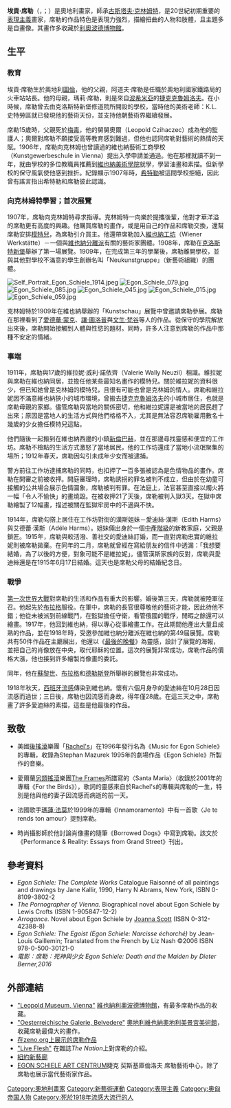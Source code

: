 {{Infobox Artist
| subject_name = 埃貢·席勒
| birthname = 埃貢·席勒
| imagesize = 200px
| image_name = Egon Schiele photo.jpg                   
| image_caption = 
| date_of_birth = {{birth date|1890|6|12}}
| place_of_birth = {{Flag|Austria-Hungary}}[[多瑙河畔圖爾恩|多瑙河畔圖爾恩]]
| date_of_death = {{death date and age|1918|10|31|1890|6|12}}
| place_of_death = {{Flag|Austria-Hungary}}[[維也納|維也納]]
| nationality = {{flag|奧匈帝國}}
| field = 繪畫
| famous works = Porträt des Albert Paris von Gütersloh，1918；自畫像，1912
| training = [[維也納美術學院|維也納美術學院]]
| movement = [[表現主義|表現主義]]
| patrons = 
| awards = 
| has_album = 
| album = 
| has_movie = 
| movie = 
| has_teleplay = 
| teleplay = 
| has_theatre = 
| theatre = 
| has_book = 
| book = 
}}
'''埃貢·席勒'''（{{lang-de|Egon Schiele}}，{{IPA-de|ˈeːɡɔn ˈʃiːlə|-|Egon Schiele.ogg}}；{{bd|1890年|6月12日|1918年|10月31日}}）是奧地利畫家，師承[[古斯塔夫·克林姆特|古斯塔夫·克林姆特]]，是20世紀初期重要的[[表現主義|表現主義]]畫家，席勒的作品特色是表現力強烈，描繪扭曲的人物和肢體，且主題多是自畫像。其畫作多收藏於[[利奧波德博物館|利奧波德博物館]]。

== 生平 ==
=== 教育 ===
埃貢·席勒生於奧地利[[多瑙河畔圖爾恩|圖倫]]，他的父親，阿道夫·席勒是任職於奧地利國家鐵路局的火車站站長。他的母親，瑪莉·席勒，則是來自[[波希米亞|波希米亞]]的[[捷克克魯姆洛夫|捷克克魯姆洛夫]]。在小時候，席勒曾去由克洛斯特新堡修道院所開設的學校，當時他的美術老師：K.L. 史特勞區就已發現他的藝術天份，並支持他朝藝術界繼續發展。

席勒15歲時，父親死於[[梅毒|梅毒]]，他的舅舅奧爾（Leopold Czihaczec）成為他的監護人；奧爾對席勒不願接受高等教育感到難過，但他也認同席勒對藝術的熱情的天賦。1906年，席勒向克林姆也曾讀過的維也納藝術工商學校（Kunstgewerbeschule in Vienna）提出入學申請並通過。他在那裡就讀不到一年，就由學校的多位教職員推薦到[[維也納美術學院|維也納美術學院]]就學，學習油畫和素描。但新學校的保守風氣使他感到挫折。紀錄顯示1907年時，[[希特勒|希特勒]]被這間學校拒絕，因此曾有謠言指出希特勒和席勒彼此認識。

=== 向克林姆特學習；首次展覽 ===
1907年，席勒向克林姆特尋求指導。克林姆特一向樂於提攜後輩，他對才華洋溢的席勒更有高度的興趣。他購買席勒的畫作，或是用自己的作品和席勒交換，還幫席勒安排[[模特兒|模特兒]]，為席勒引介買主。他還帶席勒加入[[維也納工坊|維也納工坊]]（Wiener Werkstätte）－一個與[[維也納分離派|維也納分離派]]有關的藝術家團體。1908年，席勒在[[克洛斯特新堡|克洛斯特新堡]]舉辦了第一場展覽。1909年，在完成第三年的學業後，席勒離開學校，並與其他對學校不滿意的學生創辦名叫「Neukunstgruppe」（新藝術組織）的團體。

[[File:Self_Portrait_Egon_Schiele_1914.jpeg|thumb]]
[[File:Egon_Schiele_079.jpg|thumb]]
[[File:Egon_Schiele_085.jpg|thumb]]
[[File:Egon_Schiele_045.jpg|thumb]]
[[File:Egon_Schiele_015.jpg|thumb]]
[[File:Egon_Schiele_059.jpg|thumb]]

克林姆特於1909年在維也納舉辦的「Kunstschau」展覽中曾邀請席勒參展。席勒在那裡看到了[[愛德華·蒙克|愛德華·蒙克]]、[[讓·圖洛普|讓·圖洛普]]與[[文生·梵谷|文生·梵谷]]等人的作品。從保守的學院解放出來後，席勒開始接觸到人體與性慾的題材。同時，許多人注意到席勒的作品中那種不安定的情緒。

=== 事端 ===
1911年，席勒與17歲的維拉妮·威利·諾依齊（Valerie Wally Neuzil）相識。維拉妮與席勒在維也納同居，並擔任他某些最知名畫作的模特兒。關於維拉妮的資料很少，但已知她曾是克林姆的模特兒，且很有可能也曾是克林姆的情人。席勒和維拉妮因不滿意維也納狹小的城市環境，曾搬去[[捷克克魯姆洛夫|捷克克魯姆洛夫]]的小城市居住，也就是席勒母親的家鄉。儘管席勒與當地的關係密切，他和維拉妮還是被當地的居民趕了出來；原因是當地人的生活方式與他們格格不入，尤其是無法容忍席勒雇用數名十幾歲的少女擔任模特兒這點。

他們隨後一起搬到在維也納西邊的小鎮[[新倫巴赫|新倫巴赫]]，並在那邊尋找靈感和便宜的工作坊。席勒不檢點的生活方式激怒了當地居民，他的工作坊還成了當地小流氓聚集的場所；1912年春天，席勒因勾引未成年少女而被逮捕。

警方前往工作坊逮捕席勒的同時，也扣押了一百多張被認為是色情物品的畫作。席勒在開審之前被收押。開庭審理時，席勒誘拐的罪名被判不成立，但由於在幼童可接觸的公共場合展示色情圖象，席勒被判有罪。在法庭上，法官甚至直接以燭火將一幅「令人不愉快」的畫燒毀。在被收押21了天後，席勒被判入獄3天。在獄中席勒繪製了12幅畫，描述被關在監獄牢房中的不適與不快。

1914年，席勒勾撘上居住在工作坊對街的漢斯姐妹－愛迪絲·漢斯（Edith Harms）與艾德蕾·漢斯（Adéle Harms）。姐妹倆出身於一個[[中產階級|中產階級]]的新教家庭，父親是鎖匠。1915年，席勒與較活潑、善社交的愛迪絲訂婚，而一直對席勒忠實的維拉妮則被席勒拋棄。在同年的二月，席勒就曾經在寫給朋友的信件中透漏：「我想要結婚，為了以後的方便，對象可能不是維拉妮」。儘管漢斯家族的反對，席勒與愛迪絲還是在1915年6月17日結婚。這天也是席勒父母的結婚紀念日。

=== 戰爭 ===
[[第一次世界大戰|第一次世界大戰]]對席勒的生活和作品有重大的影響。婚後第三天，席勒就被陸軍征召。他起先於[[布拉格|布拉格]]服役。在軍中，席勒的長官很尊敬他的藝術才能，因此待他不錯；他從未被派到前線戰鬥，在監獄擔任守衛，看管俄國的戰俘，閒暇之餘還可以繪畫。1917年，他回到維也納，得以專心從事繪畫工作。在此期間他產出大量且成熟的作品，並在1918年時，受邀參加維也納分離派在維也納的第49屆展覽。席勒共有50件作品在主廳展出，他還以《[[最後的晚餐|最後的晚餐]]》為靈感，設計了展覽的海報，並把自己的肖像放在中央，取代耶穌的位置。這次的展覽非常成功，席勒作品的價格大漲，他也接到許多繪製肖像畫的委託。

同年，他在[[蘇黎世|蘇黎世]]、[[布拉格|布拉格]]和[[德勒斯登|德勒斯登]]所舉辦的展覽也非常成功。

1918年秋天，[[西班牙流感|西班牙流感]]傳染到維也納。懷有六個月身孕的愛迪絲在10月28日因流感而過世；三日後，席勒也因流感而身故，得年僅28歲。在這三天之中，席勒畫了許多愛迪絲的素描，這些是他最後的作品。

== 致敬 ==
*美國[[後搖滾|後搖滾]]樂團「[[Rachel's|Rachel's]]」在1996年發行名為《Music for Egon Schiele》的專輯，收錄為Stephan Mazurek 1995年的劇場作品《Egon Schiele》所製作的音樂。

*愛爾蘭[[另類搖滾|另類搖滾]]樂團[[The_Frames|The Frames]]所譜寫的〈Santa Maria〉（收錄於2001年的專輯《For the Birds》），歌詞的靈感來自於Rachel's的專輯與席勒的一生，特別是他與他的妻子因流感而病逝的前一天。

*法國歌手[[瑪蓮·法莫|瑪蓮·法莫]]於1999年的專輯《Innamoramento》中有一首歌〈Je te rends ton amour〉提到席勒。

*時尚攝影師{{tsl|en|Richard Avedon|理察·阿維東}}於他討論肖像畫的隨筆《Borrowed Dogs》中寫到席勒。該文於《Performance & Reality: Essays from Grand Street》刊出。

== 參考資料 ==
* ''Egon Schiele: The Complete Works'' Catalogue Raisonné of all paintings and drawings by Jane Kallir, 1990, Harry N Abrams, New York, ISBN 0-8109-3802-2
* ''The Pornographer of Vienna.'' Biographical novel about Egon Schiele by Lewis Crofts (ISBN 1-905847-12-2)
* ''Arrogance.'' Novel about Egon Schiele by [[Joanna_Scott|Joanna Scott]] (ISBN 0-312-42388-8)
* ''Egon Schiele: The Egoist'' ''(Egon Schiele: Narcisse échorché)'' by Jean-Louis Gaillemin; Translated from the French by Liz Nash ©2006 ISBN 978-0-500-30121-0
* ''電影：席勒：死神與少女 Egon Schiele: Death and the Maiden by Dieter Berner,2016''

== 外部連結 ==
{{commons|Egon Schiele}}
* [https://web.archive.org/web/20071016054235/http://www.leopoldmuseum.org/english/html/jugendstil.php "Leopold Museum, Vienna"] [[維也納|維也納]][[利奧波德博物館|利奧波德博物館]]，有最多席勒作品的收藏。
*[https://web.archive.org/web/20110928144745/http://www.belvedere.at/jart/prj3/belvedere/main.jart?rel=en&content-id=1169655781729&reserve-mode=active "Oesterreichische Galerie, Belvedere"] [[奧地利|奧地利]][[維也納|維也納]][[奧地利美景宮美術館|奧地利美景宮美術館]]，收藏席勒最偉大的畫作。
*[http://www.zeno.org/Kunstwerke/A/Schiele 在zeno.org上展示的席勒作品] 
*[http://www.thenation.com/doc/20060123/danto/1 "Live Flesh"] {{Wayback|url=http://www.thenation.com/doc/20060123/danto/1 |date=20080327002517 }} {{link-en|亞瑟·丹托|Arthur Danto}}在雜誌''The Nation''上對席勒的介紹。 
*[http://arquivo.pt/wayback/20090724114718/http://www.neuegalerie.org/neuemain.html 紐約新藝廊]
*[https://web.archive.org/web/20120103023134/http://www.schieleartcentrum.cz/ EGON SCHIELE ART CENTRUM ]捷克 契斯基庫倫洛夫 席勒藝術中心，除了席勒也展示當代藝術家作品。

{{頹廢藝術}}
{{Authority control}}
{{DEFAULTSORT:Schiele, Egon}}
[[Category:奧地利畫家|Category:奧地利畫家]]
[[Category:新藝術運動|Category:新藝術運動]]
[[Category:表現主義|Category:表現主義]]
[[Category:奥匈帝国人物|Category:奥匈帝国人物]]
[[Category:死於1918年流感大流行的人|Category:死於1918年流感大流行的人]]